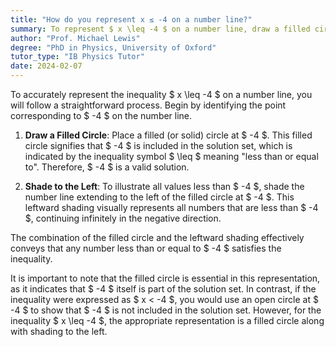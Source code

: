 ```yaml
---
title: "How do you represent x ≤ -4 on a number line?"
summary: To represent $ x \leq -4 $ on a number line, draw a filled circle at -4 and shade leftwards.
author: "Prof. Michael Lewis"
degree: "PhD in Physics, University of Oxford"
tutor_type: "IB Physics Tutor"
date: 2024-02-07
---
```


To accurately represent the inequality $ x \leq -4 $ on a number line, you will follow a straightforward process. Begin by identifying the point corresponding to $ -4 $ on the number line. 

1. **Draw a Filled Circle**: Place a filled (or solid) circle at $ -4 $. This filled circle signifies that $ -4 $ is included in the solution set, which is indicated by the inequality symbol $ \leq $ meaning "less than or equal to". Therefore, $ -4 $ is a valid solution.

2. **Shade to the Left**: To illustrate all values less than $ -4 $, shade the number line extending to the left of the filled circle at $ -4 $. This leftward shading visually represents all numbers that are less than $ -4 $, continuing infinitely in the negative direction. 

The combination of the filled circle and the leftward shading effectively conveys that any number less than or equal to $ -4 $ satisfies the inequality.

It is important to note that the filled circle is essential in this representation, as it indicates that $ -4 $ itself is part of the solution set. In contrast, if the inequality were expressed as $ x < -4 $, you would use an open circle at $ -4 $ to show that $ -4 $ is not included in the solution set. However, for the inequality $ x \leq -4 $, the appropriate representation is a filled circle along with shading to the left.
    